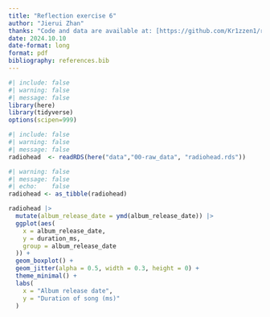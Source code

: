 ```yaml
---
title: "Reflection exercise 6"
author: "Jierui Zhan"
thanks: "Code and data are available at: [https://github.com/Kr1zzen1/reflection-exercise-6.git]"
date: 2024.10.10
date-format: long
format: pdf
bibliography: references.bib
---
```


```r
#| include: false
#| warning: false
#| message: false
library(here)
library(tidyverse)
options(scipen=999)
```

```r
#| include: false
#| warning: false
#| message: false
radiohead  <- readRDS(here("data","00-raw_data", "radiohead.rds"))
```

```r
#| warning: false
#| message: false
#| echo:    false
radiohead <- as_tibble(radiohead)

radiohead |>
  mutate(album_release_date = ymd(album_release_date)) |>
  ggplot(aes(
    x = album_release_date,
    y = duration_ms,
    group = album_release_date
  )) +
  geom_boxplot() +
  geom_jitter(alpha = 0.5, width = 0.3, height = 0) +
  theme_minimal() +
  labs(
    x = "Album release date",
    y = "Duration of song (ms)"
  )
```
